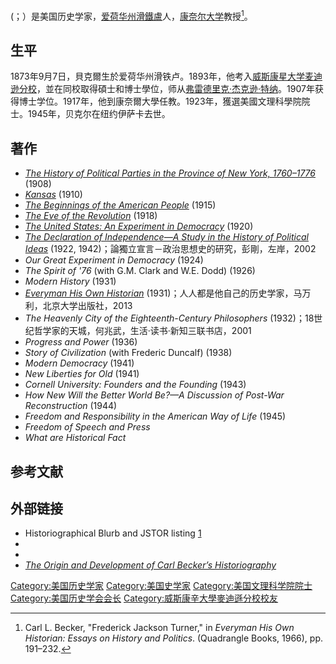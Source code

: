 ({{Lang-en|Carl Lotus Becker}}；{{bd|1873年|9月7日|1945年|4月10日}}）是美国历史学家，[[爱荷华州|爱荷华州]][[滑鐵盧_(愛阿華州)|滑鐵盧]]人，[[康奈尔大学|康奈尔大学]]教授<ref>Carl L. Becker, "Frederick Jackson Turner," in ''Everyman His Own Historian: Essays on History and Politics''. (Quadrangle Books, 1966), pp. 191–232.</ref>。

==生平==
1873年9月7日，貝克爾生於爱荷华州滑铁卢。1893年，他考入[[威斯康星大学麦迪逊分校|威斯康星大学麦迪逊分校]]，並在同校取得碩士和博士學位，师从[[弗雷德里克·杰克逊·特纳|弗雷德里克·杰克逊·特纳]]。1907年获得博士学位。1917年，他到康奈爾大學任教。1923年，獲選美國文理科學院院士。1945年，贝克尔在纽约伊萨卡去世。

==著作==
* ''[https://archive.org/details/cu31924070683069 The History of Political Parties in the Province of New York, 1760–1776]'' (1908)
* ''[https://archive.org/details/kansas__00beck Kansas]'' (1910)
* ''[https://archive.org/details/beginningsofamer00beckuoft The Beginnings of the American People]'' (1915)
* ''[https://archive.org/details/eveofrevolutionc00beckuoft The Eve of the Revolution]'' (1918)
* ''[https://archive.org/details/unitedstatesexpe00beckrich The United States: An Experiment in Democracy]'' (1920)
* ''[https://archive.org/details/cu31924019911670 The Declaration of Independence—A Study in the History of Political Ideas]'' (1922, 1942)；論獨立宣言－政治思想史的研究，彭剛，左岸，2002
* ''Our Great Experiment in Democracy'' (1924)
* ''The Spirit of '76'' (with G.M. Clark and W.E. Dodd) (1926)
* ''Modern History'' (1931)
* ''[http://www.historians.org/info/AHA_history/clbecker.htm Everyman His Own Historian] {{Wayback|url=http://www.historians.org/info/AHA_history/clbecker.htm |date=20130928022108 }}'' (1931)；人人都是他自己的历史学家，马万利，北京大学出版社，2013
* ''The Heavenly City of the Eighteenth-Century Philosophers'' (1932)；18世纪哲学家的天城，何兆武，生活·读书·新知三联书店，2001
* ''Progress and Power'' (1936)
* ''Story of Civilization'' (with Frederic Duncalf) (1938)
* ''Modern Democracy'' (1941)
* ''New Liberties for Old'' (1941)
* ''Cornell University: Founders and the Founding'' (1943)
* ''How New Will the Better World Be?—A Discussion of Post-War Reconstruction'' (1944)
* ''Freedom and Responsibility in the American Way of Life'' (1945)
* ''Freedom of Speech and Press''
* ''What are Historical Fact''
== 参考文献 ==
{{reflist}}

== 外部链接 ==
* Historiographical Blurb and JSTOR listing [https://web.archive.org/web/20080620174042/http://web.clas.ufl.edu/users/rhatch/pages/02-TeachingResources/historiography/carl-becker.htm]
*  {{Gutenberg author|id=1111}}
* {{Internet Archive author |sname=Carl Lotus Becker}}
*''[https://www.academia.edu/9101433/The_Origin_and_Development_of_Carl_Beckers_Historiography The Origin and Development of Carl Becker’s Historiography] {{Wayback|url=https://www.academia.edu/9101433/The_Origin_and_Development_of_Carl_Beckers_Historiography |date=20210111160916 }}''
{{美国历史学会会长}}
{{Authority control}}

{{DEFAULTSORT:Becker, Carl L.}}

[[Category:美国历史学家|Category:美国历史学家]]
[[Category:美国史学家|Category:美国史学家]]
[[Category:美国文理科学院院士|Category:美国文理科学院院士]]
[[Category:美国历史学会会长|Category:美国历史学会会长]]
[[Category:威斯康辛大學麥迪遜分校校友|Category:威斯康辛大學麥迪遜分校校友]]
